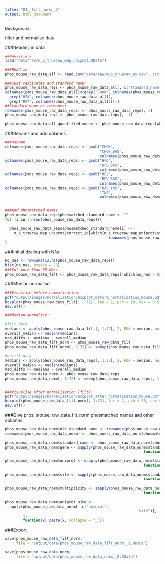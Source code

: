 ```yaml
---
title: "01__filt_norm__2"
output: html_document
---
```



Background:

filter and normalise data




###Reading in data
```r
###Auxiliary
load("data/raw/m_p_trueraw_map_uniprot.RData")

###Read in:
phos_mouse_raw_data_all <- read.csv("data/raw/m_p_trueraw_py.csv", stringsAsFactors = FALSE)[, -1]

###Just replicates and standard name:
phos_mouse_raw_data_reps <- phos_mouse_raw_data_all[, c("standard_name",
colnames(phos_mouse_raw_data_all)[c(grep("CHOW", colnames(phos_mouse_raw_data_all)),
  grep("HFD", colnames(phos_mouse_raw_data_all)),
  grep("REV", colnames(phos_mouse_raw_data_all)))])]
##Standard name as rownames:
rownames(phos_mouse_raw_data_reps) <- phos_mouse_raw_data_reps[, 1]
phos_mouse_raw_data_reps <- phos_mouse_raw_data_reps[, -1]

phos_mouse_raw_data_all_quantified_mouse <- phos_mouse_raw_data_reps[which(rowSums(is.na(phos_mouse_raw_data_reps[, 1:72])) < 72), ]
```

###Rename and add columns
```r
###Rename
colnames(phos_mouse_raw_data_reps) <- gsub("CHOW",
                                           "CHOW_BAS",
                                           colnames(phos_mouse_raw_data_reps))
colnames(phos_mouse_raw_data_reps) <- gsub("HFD",
                                           "HFD_BAS",
                                           colnames(phos_mouse_raw_data_reps))
colnames(phos_mouse_raw_data_reps) <- gsub("REV",
                                           "REV_BAS",
                                           colnames(phos_mouse_raw_data_reps))
colnames(phos_mouse_raw_data_reps) <- gsub("BAS_INS",
                                           "INS",
                                           colnames(phos_mouse_raw_data_reps))


###Add phosmatched names
phos_mouse_raw_data_reps$phosmatched_standard_name <- ""
for (i in 1:nrow(phos_mouse_raw_data_reps)){
  
  phos_mouse_raw_data_reps$phosmatched_standard_name[i] <-
    m_p_trueraw_map_uniprot$correct_id[which(m_p_trueraw_map_uniprot$standard_name ==
                                               rownames(phos_mouse_raw_data_reps)[i])]
}
```


###Initial dealing with NAs:
```r
no_nas <- rowSums(is.na(phos_mouse_raw_data_reps))
hist(no_nas, breaks = 20)
###Cut more than 65 NAs:
phos_mouse_raw_data_filt <- phos_mouse_raw_data_reps[-which(no_nas > 65),]
```

###Median normalise:
```r
###Visualise before normalisation:
pdf("output/images/normalisation/boxplot_before_normalisation_mouse.pdf")
boxplot(phos_mouse_raw_data_filt[, 1:72], las = 2, pch = 20, cex = 0.5)
dev.off()

###Median-normalise:

#filt data
medians <- apply(phos_mouse_raw_data_filt[, 1:72], 2, FUN = median, na.rm = TRUE)
overall_median <- median(medians)
med_diffs <- medians - overall_median
phos_mouse_raw_data_filt_norm <- phos_mouse_raw_data_filt
phos_mouse_raw_data_filt_norm[, 1:72] <- sweep(phos_mouse_raw_data_filt[, 1:72], 2, med_diffs, FUN = "-")

#unfilt data
medians <- apply(phos_mouse_raw_data_reps[, 1:72], 2, FUN = median, na.rm = TRUE)
overall_median <- median(medians)
med_diffs <- medians - overall_median
phos_mouse_raw_data_norm <- phos_mouse_raw_data_reps
phos_mouse_raw_data_norm[, 1:72] <- sweep(phos_mouse_raw_data_reps[, 1:72], 2, med_diffs, FUN = "-")


###Visualise after normalisation (filt):
pdf("output/images/normalisation/boxplot_after_normalisation_mouse.pdf")
boxplot(phos_mouse_raw_data_filt_norm[, 1:72], las = 2, pch = 20, cex = 0.5)
dev.off()
```

###Give phos_mouse_raw_data_filt_norm phosmatched names and other columns
```r
phos_mouse_raw_data_norm$old_standard_name <- rownames(phos_mouse_raw_data_norm)
rownames(phos_mouse_raw_data_norm) <- phos_mouse_raw_data_norm$phosmatched_standard_name

phos_mouse_raw_data_norm$standard_name <- phos_mouse_raw_data_norm$phosmatched_standard_name
phos_mouse_raw_data_norm$gene <- sapply(phos_mouse_raw_data_norm$standard_name,
                                                               function(x) strsplit(x,
                                                                                    "_")[[1]][1])
phos_mouse_raw_data_norm$uniprot <- sapply(phos_mouse_raw_data_norm$standard_name,
                                                               function(x) strsplit(x,
                                                                                    "_")[[1]][2])
phos_mouse_raw_data_norm$site <- sapply(phos_mouse_raw_data_norm$standard_name,
                                                               function(x) strsplit(x,
                                                                                    "_")[[1]][3])
phos_mouse_raw_data_norm$multiplicity <- sapply(phos_mouse_raw_data_norm$standard_name,
                                                               function(x) strsplit(x,
                                                                                    "_")[[1]][4])
phos_mouse_raw_data_norm$uniprot_site <- 
  apply(phos_mouse_raw_data_norm[, c("uniprot",
                                                            "site")],
        1,
        function(x) paste(x, collapse = "_"))
```


###Export
```r
save(phos_mouse_raw_data_filt_norm,
     file = "output/data/phos_mouse_raw_data_filt_norm__1.RData")

save(phos_mouse_raw_data_norm,
     file = "output/data/phos_mouse_raw_data_norm__2.RData")
```











































